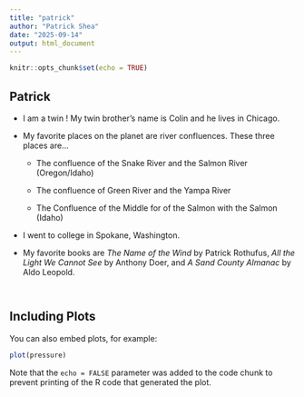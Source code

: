 ```yaml
---
title: "patrick"
author: "Patrick Shea"
date: "2025-09-14"
output: html_document
---
```


```r
knitr::opts_chunk$set(echo = TRUE)
```

## Patrick

-   I am a twin ! My twin brother's name is Colin and he lives in Chicago.

-   My favorite places on the planet are river confluences. These three places are...

    -   The confluence of the Snake River and the Salmon River (Oregon/Idaho)

    -   The confluence of Green River and the Yampa River

    -   The Confluence of the Middle for of the Salmon with the Salmon (Idaho)

-   I went to college in Spokane, Washington.

-   My favorite books are *The Name of the Wind* by Patrick Rothufus, *All the Light We Cannot See* by Anthony Doer, and *A Sand County Almanac* by Aldo Leopold.

```r

```

```r




```

## Including Plots

You can also embed plots, for example:

```r
plot(pressure)
```

Note that the `echo = FALSE` parameter was added to the code chunk to prevent printing of the R code that generated the plot.
